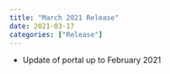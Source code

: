 ```yaml
---
title: "March 2021 Release"
date: 2021-03-17
categories: ["Release"]
---
```


* Update of portal up to February 2021